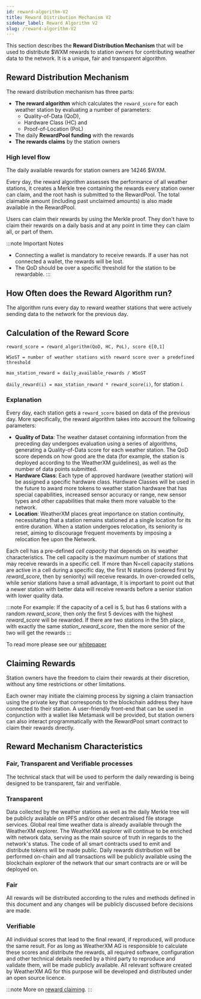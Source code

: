 ---
id: reward-algorithm-V2
title: Reward Distribution Mechanism V2
sidebar_label: Reward Algorithm V2
slug: /reward-algorithm-V2
---

This section describes the **Reward Distribution Mechanism** that will be used to distribute $WXM rewards to station owners for contributing weather data to the network. It is a unique, fair and transparent algorithm.

## Reward Distribution Mechanism

The reward distribution mechanism has three parts:
  - **The reward algorithm** which calculates the `reward_score` for each weather station by evaluating a number of parameters:
    - Quality-of-Data (QoD), 
    - Hardware Class (HC) and
    - Proof-of-Location (PoL)
  - The daily **RewardPool funding** with the rewards
  - **The rewards claims** by the station owners

### High level flow
The daily available rewards for station owners are 14246 $WXM.

Every day, the reward algorithm assesses the performance of all weather stations, it creates a Merkle tree containing the rewards every station owner can claim, and the root hash is submitted to the RewardPool. The total claimable amount (including past unclaimed amounts) is also made available in the RewardPool. 

Users can claim their rewards by using the Merkle proof. They don't have to claim their rewards on a daily basis and at any point in time they can claim all, or part of them.

:::note Important Notes
 - Connecting a wallet is mandatory to receive rewards. If a user has not connected a wallet, the rewards will be lost.
 - The QoD should be over a specific threshold for the station to be rewardable. 
:::

## How Often does the Reward Algorithm run?
The algorithm runs every day to reward weather stations that were actively sending data to the network for the previous day.

## Calculation of the Reward Score

`reward_score = reward_algorithm(QoD, HC, PoL), score ∈[0,1]`

`WSoST = number of weather stations with reward score over a predefined threshold`

`max_station_reward = daily_available_rewards / WSoST`

`daily_reward(i) = max_station_reward * reward_score(i)`, for station *i*.

### Explanation
Every day, each station gets a `reward_score` based on data of the previous day. More specifically, the reward algorithm takes into account the following parameters:

  - **Quality of Data**: The weather dataset containing information from the preceding day undergoes evaluation using a series of algorithms, generating a Quality-of-Data score for each weather station. The QoD score depends on how good are the data (for example, the station is deployed according to the WeatherXM guidelines), as well as the number of data points submitted.
  - **Hardware Class**: Each type of approved hardware (weather station) will be assigned a specific hardware class. Hardware Classes will be used in the future to award more tokens to weather station hardware that has special capabilities, increased sensor accuracy or range, new sensor types and other capabilities that make them more valuable to the network.
  - **Location**: WeatherXM places great importance on station continuity, necessitating that a station remains stationed at a single location for its entire duration. When a station undergoes relocation, its seniority is reset, aiming to discourage frequent movements by imposing a relocation fee upon the Network.

Each cell has a pre-defined *cell capacity* that depends on its weather characteristics. The cell capacity is the maximum number of stations that may receive rewards in a specific cell. If more than N=cell capacity stations are active in a cell during a specific day, the first N stations (ordered first by *reward_score*, then by seniority) will receive rewards. In over-crowded cells, while senior stations have a small advantage, it is important to point out that a newer station with better data will receive rewards before a senior station with lower quality data.

:::note For example:
If the capacity of a cell is 5, but has 6 stations with a random *reward_score*, then only the first 5 devices with the highest *reward_score* will be rewarded. If there are two stations in the 5th place, with exactly the same *station_reward_score*, then the more senior of the two will get the rewards
:::

To read more please see our <a href="https://weatherxm.com/whitepaper">whitepaper</a> 

## Claiming Rewards
Station owners have the freedom to claim their rewards at their discretion, without any time restrictions or other limitations. 

Each owner may initiate the claiming process by signing a claim transaction using the private key that corresponds to the blockchain address they have connected to their station. A user-friendly front-end that can be used in conjunction with a wallet like Metamask will be provided, but station owners can also interact programmatically with the RewardPool smart contract to claim their rewards directly.
 
## Reward Mechanism Characteristics
### Fair, Transparent and Verifiable processes
The technical stack that will be used to perform the daily rewarding is being designed to be transparent, fair and verifiable.

### Transparent
Data collected by the weather stations as well as the daily Merkle tree will be publicly available on IPFS and/or other decentralised file storage services. Global real time weather data is already available through the WeatherXM explorer. The WeatherXM explorer will continue to be enriched with network data, serving as the main source of truth in regards to the network's status. The code of all smart contracts used to emit and distribute tokens will be made public. Daily rewards distribution will be performed on-chain and all transactions will be publicly available using the blockchain explorer of the network that our smart contracts are or will be deployed on. 
### Fair
All rewards will be distributed according to the rules and methods defined in this document and any changes will be publicly discussed before decisions are made. 
### Verifiable
All individual scores that lead to the final reward, if reproduced, will produce the same result. For as long as WeatherXM AG is responsible to calculate these scores and distribute the rewards, all required software, configuration and other technical details needed by a third party to reproduce and validate them, will be made publicly available. All relevant software created by WeatherXM AG for this purpose will be developed and distributed under an open source licence.

:::note
 More on  <a href="https://github.com/WeatherXM/smart-contracts/blob/develop/docs/merkle_tree.md">reward claiming</a>.
:::  
